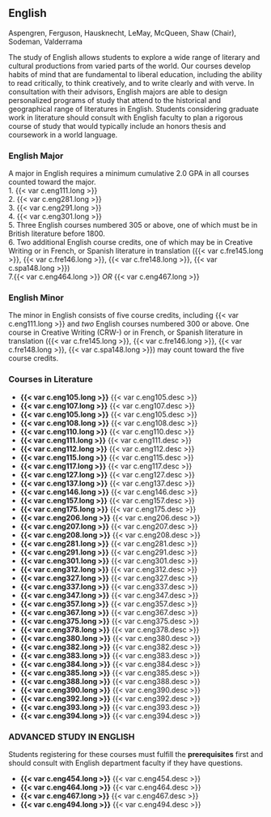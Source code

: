 ## English {#sec-english}

Aspengren, Ferguson, Hausknecht, LeMay, McQueen, Shaw (Chair), Sodeman, Valderrama

The study of English allows students to explore a wide range of literary and cultural productions from varied parts of the world. Our courses develop habits of mind that are fundamental to liberal education, including the ability to read critically, to think creatively, and to write clearly and with verve.
In consultation with their advisors, English majors are able to design personalized programs of study that attend to the historical and geographical range of literatures in English.  Students considering graduate work in literature should consult with English faculty to plan a rigorous course of study that would typically include an honors thesis and coursework in a world language.


### English Major
A major in English requires a minimum cumulative 2.0 GPA in all courses counted toward the major.  
1. {{< var c.eng111.long >}}  
2. {{< var c.eng281.long >}}  
3. {{< var c.eng291.long >}}  
4. {{< var c.eng301.long >}}  
5. Three English courses numbered 305 or above, one of which must be in British literature before 1800.   
6. Two additional English course credits, one of which may be in Creative Writing or in French, or Spanish literature in translation ({{< var c.fre145.long >}}, {{< var c.fre146.long >}}, {{< var c.fre148.long >}}, {{< var c.spa148.long >}})  
7.{{< var c.eng464.long >}} _OR_ {{< var c.eng467.long >}}


### English Minor
The minor in English consists of five course credits, including {{< var c.eng111.long >}} and _two_ English courses numbered 300 or above. One course in Creative Writing (CRW-) or in French, or Spanish literature in translation ({{< var c.fre145.long >}}, {{< var c.fre146.long >}}, {{< var c.fre148.long >}}, {{< var c.spa148.long >}}) may count toward the five course credits.


### Courses in Literature

- **{{< var c.eng105.long >}}**
  {{< var c.eng105.desc >}}  
- **{{< var c.eng107.long >}}**
  {{< var c.eng107.desc >}}  
- **{{< var c.eng105.long >}}**
  {{< var c.eng105.desc >}}  
- **{{< var c.eng108.long >}}**
  {{< var c.eng108.desc >}}  
- **{{< var c.eng110.long >}}**
  {{< var c.eng110.desc >}}  
- **{{< var c.eng111.long >}}**
  {{< var c.eng111.desc >}}  
- **{{< var c.eng112.long >}}**
  {{< var c.eng112.desc >}}  
- **{{< var c.eng115.long >}}**
  {{< var c.eng115.desc >}}  
- **{{< var c.eng117.long >}}**
  {{< var c.eng117.desc >}}  
- **{{< var c.eng127.long >}}**
  {{< var c.eng127.desc >}}  
- **{{< var c.eng137.long >}}**
  {{< var c.eng137.desc >}}  
- **{{< var c.eng146.long >}}**
  {{< var c.eng146.desc >}}  
- **{{< var c.eng157.long >}}**
  {{< var c.eng157.desc >}}  
- **{{< var c.eng175.long >}}**
  {{< var c.eng175.desc >}}  
- **{{< var c.eng206.long >}}**
  {{< var c.eng206.desc >}}  
- **{{< var c.eng207.long >}}**
  {{< var c.eng207.desc >}}  
- **{{< var c.eng208.long >}}**
  {{< var c.eng208.desc >}}  
- **{{< var c.eng281.long >}}**
  {{< var c.eng281.desc >}}  
- **{{< var c.eng291.long >}}**
  {{< var c.eng291.desc >}}  
- **{{< var c.eng301.long >}}**
  {{< var c.eng301.desc >}}  
- **{{< var c.eng312.long >}}**
  {{< var c.eng312.desc >}}  
- **{{< var c.eng327.long >}}**
  {{< var c.eng327.desc >}}  
- **{{< var c.eng337.long >}}**
  {{< var c.eng337.desc >}}  
- **{{< var c.eng347.long >}}**
  {{< var c.eng347.desc >}}  
- **{{< var c.eng357.long >}}**
  {{< var c.eng357.desc >}}  
- **{{< var c.eng367.long >}}**
  {{< var c.eng367.desc >}}  
- **{{< var c.eng375.long >}}**
  {{< var c.eng375.desc >}}  
- **{{< var c.eng378.long >}}**
  {{< var c.eng378.desc >}}  
- **{{< var c.eng380.long >}}**
  {{< var c.eng380.desc >}}  
- **{{< var c.eng382.long >}}**
  {{< var c.eng382.desc >}}  
- **{{< var c.eng383.long >}}**
  {{< var c.eng383.desc >}}  
- **{{< var c.eng384.long >}}**
  {{< var c.eng384.desc >}}  
- **{{< var c.eng385.long >}}**
  {{< var c.eng385.desc >}}  
- **{{< var c.eng388.long >}}**
  {{< var c.eng388.desc >}}  
- **{{< var c.eng390.long >}}**
  {{< var c.eng390.desc >}}  
- **{{< var c.eng392.long >}}**
  {{< var c.eng392.desc >}}  
- **{{< var c.eng393.long >}}**
  {{< var c.eng393.desc >}}  
- **{{< var c.eng394.long >}}**
  {{< var c.eng394.desc >}}  

### ADVANCED STUDY IN ENGLISH
Students registering for these courses must fulfill the **prerequisites** first and should consult with English department faculty if they have questions. 

- **{{< var c.eng454.long >}}**
  {{< var c.eng454.desc >}}  
- **{{< var c.eng464.long >}}**
  {{< var c.eng464.desc >}}
- **{{< var c.eng467.long >}}**
  {{< var c.eng467.desc >}}
- **{{< var c.eng494.long >}}**
  {{< var c.eng494.desc >}}


